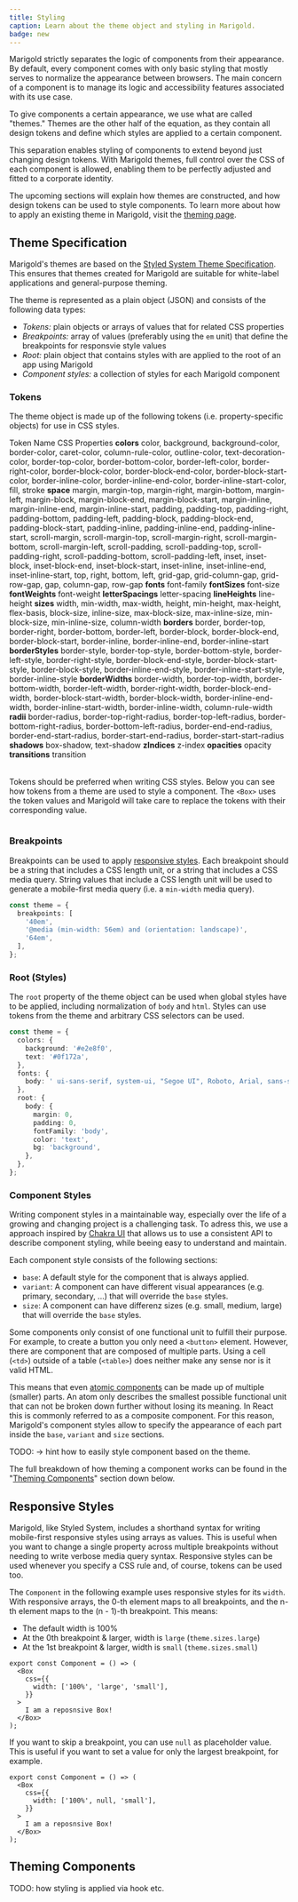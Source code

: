 ```yaml
---
title: Styling
caption: Learn about the theme object and styling in Marigold.
badge: new
---
```


Marigold strictly separates the logic of components from their appearance. By default, every component comes with only basic styling that mostly serves to normalize the appearance between browsers. The main concern of a component is to manage its logic and accessibility features associated with its use case.

To give components a certain appearance, we use what are called "themes." Themes are the other half of the equation, as they contain all design tokens and define which styles are applied to a certain component.

This separation enables styling of components to extend beyond just changing design tokens. With Marigold themes, full control over the CSS of each component is allowed, enabling them to be perfectly adjusted and fitted to a corporate identity.

The upcoming sections will explain how themes are constructed, and how design tokens can be used to style components. To learn more about how to apply an existing theme in Marigold, visit the [theming page](/introduction/theming/).

## Theme Specification

Marigold's themes are based on the [Styled System Theme Specification](https://styled-system.com/theme-specification/). This ensures that themes created for Marigold are suitable for white-label applications and general-purpose theming.

The theme is represented as a plain object (JSON) and consists of the following data types:

- _Tokens:_ plain objects or arrays of values that for related CSS properties
- _Breakpoints:_ array of values (preferably using the `em` unit) that define the breakpoints for responsvie style values
- _Root:_ plain object that contains styles with are applied to the root of an app using Marigold
- _Component styles:_ a collection of styles for each Marigold component

### Tokens

The theme object is made up of the following tokens (i.e. property-specific objects) for use in CSS styles.

<Table variant="lines" aria-label="List of theme tokens">
  <Table.Header>
    <Table.Column>Token Name</Table.Column>
    <Table.Column>CSS Properties</Table.Column>
  </Table.Header>
  <Table.Body>
    <Table.Row>
      <Table.Cell>
        <strong>colors</strong>
      </Table.Cell>
      <Table.Cell>
        color, background, background-color, border-color, caret-color,
        column-rule-color, outline-color, text-decoration-color,
        border-top-color, border-bottom-color, border-left-color,
        border-right-color, border-block-color, border-block-end-color,
        border-block-start-color, border-inline-color, border-inline-end-color,
        border-inline-start-color, fill, stroke
      </Table.Cell>
    </Table.Row>
    <Table.Row>
      <Table.Cell>
        <strong>space</strong>
      </Table.Cell>
      <Table.Cell>
        margin, margin-top, margin-right, margin-bottom, margin-left,
        margin-block, margin-block-end, margin-block-start, margin-inline,
        margin-inline-end, margin-inline-start, padding, padding-top,
        padding-right, padding-bottom, padding-left, padding-block,
        padding-block-end, padding-block-start, padding-inline,
        padding-inline-end, padding-inline-start, scroll-margin,
        scroll-margin-top, scroll-margin-right, scroll-margin-bottom,
        scroll-margin-left, scroll-padding, scroll-padding-top,
        scroll-padding-right, scroll-padding-bottom, scroll-padding-left, inset,
        inset-block, inset-block-end, inset-block-start, inset-inline,
        inset-inline-end, inset-inline-start, top, right, bottom, left,
        grid-gap, grid-column-gap, grid-row-gap, gap, column-gap, row-gap
      </Table.Cell>
    </Table.Row>
    <Table.Row>
      <Table.Cell>
        <strong>fonts</strong>
      </Table.Cell>
      <Table.Cell>font-family</Table.Cell>
    </Table.Row>
    <Table.Row>
      <Table.Cell>
        <strong>fontSizes</strong>
      </Table.Cell>
      <Table.Cell>font-size</Table.Cell>
    </Table.Row>
    <Table.Row>
      <Table.Cell>
        <strong>fontWeights</strong>
      </Table.Cell>
      <Table.Cell>font-weight</Table.Cell>
    </Table.Row>
    <Table.Row>
      <Table.Cell>
        <strong>letterSpacings</strong>
      </Table.Cell>
      <Table.Cell>letter-spacing</Table.Cell>
    </Table.Row>
    <Table.Row>
      <Table.Cell>
        <strong>lineHeights</strong>
      </Table.Cell>
      <Table.Cell>line-height</Table.Cell>
    </Table.Row>
    <Table.Row>
      <Table.Cell>
        <strong>sizes</strong>
      </Table.Cell>
      <Table.Cell>
        width, min-width, max-width, height, min-height, max-height, flex-basis,
        block-size, inline-size, max-block-size, max-inline-size,
        min-block-size, min-inline-size, column-width
      </Table.Cell>
    </Table.Row>
    <Table.Row>
      <Table.Cell>
        <strong>borders</strong>
      </Table.Cell>
      <Table.Cell>
        border, border-top, border-right, border-bottom, border-left,
        border-block, border-block-end, border-block-start, border-inline,
        border-inline-end, border-inline-start
      </Table.Cell>
    </Table.Row>
    <Table.Row>
      <Table.Cell>
        <strong>borderStyles</strong>
      </Table.Cell>
      <Table.Cell>
        border-style, border-top-style, border-bottom-style, border-left-style,
        border-right-style, border-block-end-style, border-block-start-style,
        border-block-style, border-inline-end-style, border-inline-start-style,
        border-inline-style
      </Table.Cell>
    </Table.Row>
    <Table.Row>
      <Table.Cell>
        <strong>borderWidths</strong>
      </Table.Cell>
      <Table.Cell>
        border-width, border-top-width, border-bottom-width, border-left-width,
        border-right-width, border-block-end-width, border-block-start-width,
        border-block-width, border-inline-end-width, border-inline-start-width,
        border-inline-width, column-rule-width
      </Table.Cell>
    </Table.Row>
    <Table.Row>
      <Table.Cell>
        <strong>radii</strong>
      </Table.Cell>
      <Table.Cell>
        border-radius, border-top-right-radius, border-top-left-radius,
        border-bottom-right-radius, border-bottom-left-radius,
        border-end-end-radius, border-end-start-radius, border-start-end-radius,
        border-start-start-radius
      </Table.Cell>
    </Table.Row>
    <Table.Row>
      <Table.Cell>
        <strong>shadows</strong>
      </Table.Cell>
      <Table.Cell>box-shadow, text-shadow</Table.Cell>
    </Table.Row>
    <Table.Row>
      <Table.Cell>
        <strong>zIndices</strong>
      </Table.Cell>
      <Table.Cell>z-index</Table.Cell>
    </Table.Row>
    <Table.Row>
      <Table.Cell>
        <strong>opacities</strong>
      </Table.Cell>
      <Table.Cell>opacity</Table.Cell>
    </Table.Row>
    <Table.Row>
      <Table.Cell>
        <strong>transitions</strong>
      </Table.Cell>
      <Table.Cell>transition</Table.Cell>
    </Table.Row>
  </Table.Body>
</Table>

Tokens should be preferred when writing CSS styles. Below you can see how tokens from a theme are used to style a component. The `<Box>` uses the token values and Marigold will take care to replace the tokens with their corresponding value.

```tsx preview file=concepts/tokens.demo.tsx

```

### Breakpoints

Breakpoints can be used to apply [responsive styles](#responsive-styles). Each breakpoint should be a string that includes a CSS length unit, or a string that includes a CSS media query. String values that include a CSS length unit will be used to generate a mobile-first media query (i.e. a `min-width` media query).

```ts
const theme = {
  breakpoints: [
    '40em',
    '@media (min-width: 56em) and (orientation: landscape)',
    '64em',
  ],
};
```

### Root (Styles)

The `root` property of the theme object can be used when global styles have to be applied, including normalization of `body` and `html`. Styles can use tokens from the theme and arbitrary CSS selectors can be used.

```ts
const theme = {
  colors: {
    background: '#e2e8f0',
    text: '#0f172a',
  },
  fonts: {
    body: ' ui-sans-serif, system-ui, "Segoe UI", Roboto, Arial, sans-serif',
  },
  root: {
    body: {
      margin: 0,
      padding: 0,
      fontFamily: 'body',
      color: 'text',
      bg: 'background',
    },
  },
};
```

### Component Styles

Writing component styles in a maintainable way, especially over the life of a growing and changing project is a challenging task. To adress this, we use a approach inspired by [Chakra UI](https://chakra-ui.com/) that allows us to use a consistent API to describe component styling, while beeing easy to understand and maintain.

Each component style consists of the following sections:

- `base`: A default style for the component that is always applied.
- `variant`: A component can have different visual appearances (e.g. primary, secondary, ...) that will override the `base` styles.
- `size`: A component can have differenz sizes (e.g. small, medium, large) that will override the `base` styles.

Some components only consist of one functional unit to fulfill their purpose. For example, to create a button you only need a `<button>` element. However, there are component that are composed of multiple parts. Using a cell (`<td>`) outside of a table (`<table>`) does neither make any sense nor is it valid HTML.

This means that even [atomic components](https://atomicdesign.bradfrost.com/chapter-2) can be made up of multiple (smaller) parts. An atom only describes the smallest possible functional unit that can not be broken down further without losing its meaning. In React this is commonly referred to as a composite component. For this reason, Marigold's component styles allow to specify the appearance of each part inside the `base`, `variant` and `size` sections.

TODO: -> hint how to easily style component based on the theme.

The full breakdown of how theming a component works can be found in the "[Theming Components](#theming-components)" section down below.

## Responsive Styles

Marigold, like Styled System, includes a shorthand syntax for writing mobile-first responsive styles using arrays as values. This is useful when you want to change a single property across multiple breakpoints without needing to write verbose media query syntax. Responsive styles can be used whenever you specify a CSS rule and, of course, tokens can be used too.

The `Component` in the following example uses responsive styles for its `width`. With responsive arrays, the 0-th element maps to all breakpoints, and the n-th element maps to the (n - 1)-th breakpoint. This means:

- The default width is 100%
- At the 0th breakpoint & larger, width is `large` (`theme.sizes.large`)
- At the 1st breakpoint & larger, width is `small` (`theme.sizes.small`)

```tsx
export const Component = () => (
  <Box
    css={{
      width: ['100%', 'large', 'small'],
    }}
  >
    I am a reposnsive Box!
  </Box>
);
```

If you want to skip a breakpoint, you can use `null` as placeholder value. This is useful if you want to set a value for only the largest breakpoint, for example.

```tsx
export const Component = () => (
  <Box
    css={{
      width: ['100%', null, 'small'],
    }}
  >
    I am a reposnsive Box!
  </Box>
);
```

## Theming Components

TODO: how styling is applied via hook etc.
